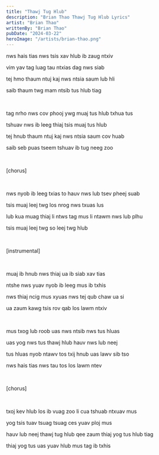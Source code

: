 ```yaml
---
title: "Thawj Tug Hlub"
description: "Brian Thao Thawj Tug Hlub Lyrics"
artist: "Brian Thao"
writtenBy: "Brian Thao"
pubDate: "2024-03-22"
heroImage: "/artists/brian-thao.png"
---
```


nws hais tias nws tsis xav hlub ib zaug ntxiv

vim yav tag luag tau ntxias dag nws siab

tej hmo thaum ntuj kaj nws ntsia saum lub hli

saib thaum twg mam ntsib tus hlub tiag

<br />

tag nrho nws cov phooj ywg muaj tus hlub txhua tus

tshuav nws ib leeg thiaj tsis muaj tus hlub

tej hnub thaum ntuj kaj nws ntsia saum cov huab

saib seb puas tseem tshuav ib tug neeg zoo

<br />

[chorus]

<br />

nws nyob ib leeg txias to hauv nws lub tsev pheej suab

tsis muaj leej twg los nrog nws txuas lus

lub kua muag thiaj li ntws tag mus li ntawm nws lub plhu

tsis muaj leej twg so leej twg hlub

<br />

[instrumental]

<br />

muaj ib hnub nws thiaj ua ib siab xav tias

ntshe nws yuav nyob ib leeg mus ib txhis

nws thiaj ncig mus xyuas nws tej qub chaw ua si

ua zaum kawg tsis rov qab los lawm ntxiv

<br />

mus txog lub roob uas nws ntsib nws tus hluas

uas yog nws tus thawj hlub hauv nws lub neej

tus hluas nyob ntawv tos txij hnub uas lawv sib tso

nws hais tias nws tau tos los lawm ntev

<br />

[chorus]

<br />

txoj kev hlub los ib vuag zoo li cua tshuab ntxuav mus

yog tsis tuav tsuag tsuag ces yuav ploj mus

hauv lub neej thawj tug hlub qee zaum thiaj yog tus hlub tiag

thiaj yog tus uas yuav hlub mus tag ib txhis
